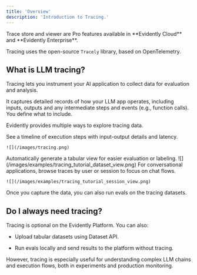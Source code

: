 ```yaml
---
title: 'Overview'
description: 'Introduction to Tracing.'
---
```


<Check>
  Trace store and viewer are Pro features available in **Evidently Cloud** and **Evidently Enterprise**.
</Check>

Tracing uses the open-source `Tracely` library, based on OpenTelemetry.

## What is LLM tracing?

Tracing lets you instrument your AI application to collect data for evaluation and analysis.

It captures detailed records of how your LLM app operates, including inputs, outputs and any intermediate steps and events (e.g., function calls). You define what to include.

Evidently provides multiple ways to explore tracing data.

<Tabs>
  <Tab title="Trace view">
    See a timeline of execution steps with input-output details and latency.

    ![](/images/tracing.png)
  </Tab>

  <Tab title="Dataset view">
    Automatically generate a tabular view for easier evaluation or labeling.
    ![](/images/examples/tracing_tutorial_dataset_view.png)
  </Tab>

  <Tab title="Dialogue view">
    For conversational applications, browse traces by user or session to focus on chat flows.

    ![](/images/examples/tracing_tutorial_session_view.png)
  </Tab>
</Tabs>

Once you capture the data, you can also run evals on the tracing datasets.

## Do I always need tracing?

Tracing is optional on the Evidently Platform. You can also:

* Upload tabular datasets using Dataset API.

* Run evals locally and send results to the platform without tracing.

However, tracing is especially useful for understanding complex LLM chains and execution flows, both in experiments and production monitoring.